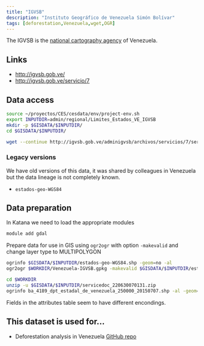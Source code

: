 ```yaml
---
title: "IGVSB"
description: "Instituto Geográfico de Venezuela Simón Bolívar"
tags: [deforestation,Venezuela,wget,OGR]
---
```


The IGVSB is the [national cartography agency](https://es.wikipedia.org/wiki/Instituto_Geogr%C3%A1fico_de_Venezuela_Sim%C3%B3n_Bol%C3%ADvar) of Venezuela.  

## Links
- http://igvsb.gob.ve/
- http://igvsb.gob.ve/servicio/7

## Data access 
```sh
source ~/proyectos/CES/cesdata/env/project-env.sh
export INPUTDIR=admin/regional/Limites_Estados_VE_IGVSB
mkdir -p $GISDATA/$INPUTDIR/
cd $GISDATA/$INPUTDIR/

wget --continue http://igvsb.gob.ve/adminigvsb/archivos/servicios/7/servicedoc_220630070131.zip
```

### Legacy versions

We have old versions of this data, it was shared by colleagues in Venezuela but the data lineage is not completely known. 

- `estados-geo-WGS84`

## Data preparation

In Katana we need to load the appropriate modules

```sh title="Load modules for Katana"
module add gdal
```

Prepare data for use in GIS using `ogr2ogr` with option `-makevalid` and change layer type to MULTIPOLYGON
```sh
ogrinfo $GISDATA/$INPUTDIR/estados-geo-WGS84.shp -geom=no -al
ogr2ogr $WORKDIR/Venezuela-IGVSB.gpkg -makevalid $GISDATA/$INPUTDIR/estados-geo-WGS84.shp -nlt MULTIPOLYGON
```

```sh
cd $WORKDIR
unzip -u $GISDATA/$INPUTDIR/servicedoc_220630070131.zip
ogrinfo ba_4189_dpt_estadal_de_venezuela_250000_20150707.shp -al -geom=no
```

Fields in the attributes table seem to have different encondings.



## This dataset is used for...

- Deforestation analysis in Venezuela [GitHub repo](https://github.com/NeoMapas/datos-deforestacion-venezuela)